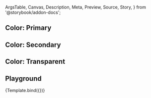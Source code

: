 <!-- @prettier -->

  ArgsTable,
  Canvas,
  Description,
  Meta,
  Preview,
  Source,
  Story,
} from '@storybook/addon-docs';


<Meta argTypes={argTypes} component={AppBar} title="Material UI/AppBar" render={Template} />

<Description of={AppBar} />

## Color: Primary

<Canvas>
  <Story
    args={{
      color: 'primary',
    }}
    name="Color: Primary"
  />
</Canvas>

## Color: Secondary

<Canvas>
  <Story
    args={{
      color: 'secondary',
    }}
    name="Color: Secondary"
  />
</Canvas>

## Color: Transparent

<Canvas>
  <Story
    args={{
      color: 'transparent',
    }}
    name="Color: Transparent"
  />
</Canvas>

## Playground

<Canvas isColumn>
  <Source language="jsx" story="Playground" />
  <Story name="Playground">{Template.bind({})}</Story>
  <ArgsTable story="Playground" />
</Canvas>
